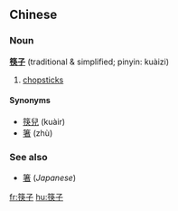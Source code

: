 ==Chinese==
===Noun===
'''[[筷]][[子]]''' (traditional & simplified; pinyin: kuàizi)

# [[chopstick]]s

====Synonyms====
*[[筷兒]] (kuàir)
*[[箸]] (zhù)

===See also===
*[[箸]] (''Japanese'')

[[fr:筷子]]
[[hu:筷子]]